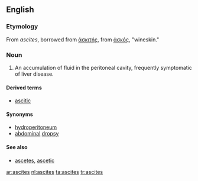 ==English==

===Etymology===

From {{etyl|la}} ''ascites'', borrowed from {{etyl|el}} [[ἀσκιτής]], from [[ἀσκός]], "wineskin."

===Noun===
{{en-noun|ascites}}
{{wikipedia}}

# {{medicine}} An accumulation of fluid in the peritoneal cavity, frequently symptomatic of liver disease.

====Derived terms====
* [[ascitic]]

====Synonyms====
* [[hydroperitoneum]]
* [[abdominal]] [[dropsy]]

====See also====
* [[ascetes]], [[ascetic]]

[[ar:ascites]]
[[nl:ascites]]
[[ta:ascites]]
[[tr:ascites]]